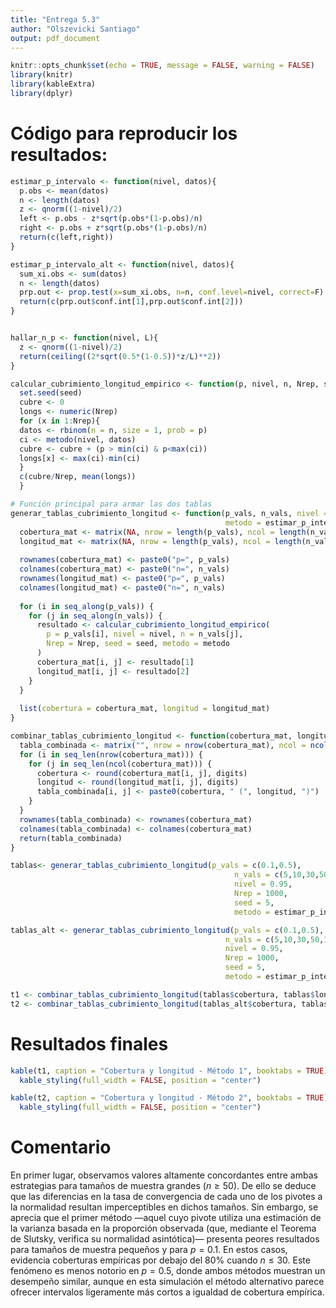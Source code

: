 ```yaml
---
title: "Entrega 5.3"
author: "Olszevicki Santiago"
output: pdf_document
---
```

```r
knitr::opts_chunk$set(echo = TRUE, message = FALSE, warning = FALSE)
library(knitr)
library(kableExtra)
library(dplyr)

```

# Código para reproducir los resultados:
```r
estimar_p_intervalo <- function(nivel, datos){
  p.obs <- mean(datos)
  n <- length(datos)
  z <- qnorm((1-nivel)/2)
  left <- p.obs - z*sqrt(p.obs*(1-p.obs)/n)
  right <- p.obs + z*sqrt(p.obs*(1-p.obs)/n)
  return(c(left,right))
}

estimar_p_intervalo_alt <- function(nivel, datos){
  sum_xi.obs <- sum(datos)
  n <- length(datos)
  prp.out <- prop.test(x=sum_xi.obs, n=n, conf.level=nivel, correct=F)
  return(c(prp.out$conf.int[1],prp.out$conf.int[2]))
}


hallar_n_p <- function(nivel, L){
  z <- qnorm((1-nivel)/2)
  return(ceiling((2*sqrt(0.5*(1-0.5))*z/L)**2))
}

calcular_cubrimiento_longitud_empirico <- function(p, nivel, n, Nrep, seed, metodo = estimar_p_intervalo){
  set.seed(seed)
  cubre <- 0
  longs <- numeric(Nrep)
  for (x in 1:Nrep){
  datos <- rbinom(n = n, size = 1, prob = p)
  ci <- metodo(nivel, datos)
  cubre <- cubre + (p > min(ci) & p<max(ci))
  longs[x] <- max(ci)-min(ci)
  }
  c(cubre/Nrep, mean(longs))
  }

# Función principal para armar las dos tablas
generar_tablas_cubrimiento_longitud <- function(p_vals, n_vals, nivel = 0.95, Nrep = 1000, seed = 5,
                                                metodo = estimar_p_intervalo_alt) {
  cobertura_mat <- matrix(NA, nrow = length(p_vals), ncol = length(n_vals))
  longitud_mat <- matrix(NA, nrow = length(p_vals), ncol = length(n_vals))
  
  rownames(cobertura_mat) <- paste0("p=", p_vals)
  colnames(cobertura_mat) <- paste0("n=", n_vals)
  rownames(longitud_mat) <- paste0("p=", p_vals)
  colnames(longitud_mat) <- paste0("n=", n_vals)
  
  for (i in seq_along(p_vals)) {
    for (j in seq_along(n_vals)) {
      resultado <- calcular_cubrimiento_longitud_empirico(
        p = p_vals[i], nivel = nivel, n = n_vals[j],
        Nrep = Nrep, seed = seed, metodo = metodo
      )
      cobertura_mat[i, j] <- resultado[1]
      longitud_mat[i, j] <- resultado[2]
    }
  }
  
  list(cobertura = cobertura_mat, longitud = longitud_mat)
}

combinar_tablas_cubrimiento_longitud <- function(cobertura_mat, longitud_mat, digits = 3) {
  tabla_combinada <- matrix("", nrow = nrow(cobertura_mat), ncol = ncol(cobertura_mat))
  for (i in seq_len(nrow(cobertura_mat))) {
    for (j in seq_len(ncol(cobertura_mat))) {
      cobertura <- round(cobertura_mat[i, j], digits)
      longitud <- round(longitud_mat[i, j], digits)
      tabla_combinada[i, j] <- paste0(cobertura, " (", longitud, ")")
    }
  }
  rownames(tabla_combinada) <- rownames(cobertura_mat)
  colnames(tabla_combinada) <- colnames(cobertura_mat)
  return(tabla_combinada)
}

tablas<- generar_tablas_cubrimiento_longitud(p_vals = c(0.1,0.5),
                                                  n_vals = c(5,10,30,50,100,1000),
                                                  nivel = 0.95, 
                                                  Nrep = 1000, 
                                                  seed = 5,
                                                  metodo = estimar_p_intervalo)

tablas_alt <- generar_tablas_cubrimiento_longitud(p_vals = c(0.1,0.5),
                                                n_vals = c(5,10,30,50,100,1000),
                                                nivel = 0.95, 
                                                Nrep = 1000, 
                                                seed = 5,
                                                metodo = estimar_p_intervalo_alt) 

t1 <- combinar_tablas_cubrimiento_longitud(tablas$cobertura, tablas$longitud)
t2 <- combinar_tablas_cubrimiento_longitud(tablas_alt$cobertura, tablas_alt$longitud)
```

# Resultados finales
```r
kable(t1, caption = "Cobertura y longitud - Método 1", booktabs = TRUE) %>%
  kable_styling(full_width = FALSE, position = "center")

kable(t2, caption = "Cobertura y longitud - Método 2", booktabs = TRUE) %>%
  kable_styling(full_width = FALSE, position = "center")
```

# Comentario
En primer lugar, observamos valores altamente concordantes entre ambas estrategias para tamaños de muestra grandes ($n \geq 50$). De ello se deduce que las diferencias en la tasa de convergencia de cada uno de los pivotes a la normalidad resultan imperceptibles en dichos tamaños. Sin embargo, se aprecia que el primer método —aquel cuyo pivote utiliza una estimación de la varianza basada en la proporción observada (que, mediante el Teorema de Slutsky, verifica su normalidad asintótica)— presenta peores resultados para tamaños de muestra pequeños y para $p=0.1$. En estos casos, evidencia coberturas empíricas por debajo del 80% cuando $n \leq 30$. Este fenómeno es menos notorio en $p=0.5$, donde ambos métodos muestran un desempeño similar, aunque en esta simulación el método alternativo parece ofrecer intervalos ligeramente más cortos a igualdad de cobertura empírica.
